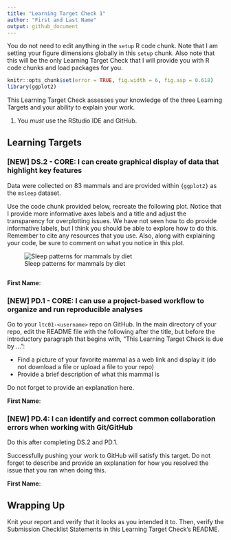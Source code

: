 ```yaml
---
title: "Learning Target Check 1"
author: "First and Last Name"
output: github_document
---
```


You do not need to edit anything in the `setup` R code chunk.
Note that I am setting your figure dimensions globally in this `setup` chunk.
Also note that this will be the only Learning Target Check that I will provide you with R code chunks and load packages for you.

```r
knitr::opts_chunk$set(error = TRUE, fig.width = 6, fig.asp = 0.618)
library(ggplot2)
```

This Learning Target Check assesses your knowledge of the three Learning Targets and your ability to explain your work.

1. You *must* use the RStudio IDE and GitHub.

## Learning Targets

### [NEW] DS.2 - CORE: I can create graphical display of data that highlight key features

Data were collected on 83 mammals and are provided within `{ggplot2}` as the `msleep` dataset.

Use the code chunk provided below, recreate the following plot.
Notice that I provide more informative axes labels and a title and adjust the transparency for overplotting issues.
We have not seen how to do provide informative labels, but I think you should be able to explore how to do this.
Remember to cite any resources that you use.
Also, along with explaining your code, be sure to comment on what you notice in this plot.

![Sleep patterns for mammals by diet](img/sleep_plot.png)

```r

```

**First Name**:


### [NEW] PD.1 - CORE: I can use a project-based workflow to organize and run reproducible analyses

Go to your `ltc01-<username>` repo on GitHub.
In the main directory of your repo, edit the README file with the following after the title, but before the introductory paragraph that begins with, "This Learning Target Check is due by ...":

- Find a picture of your favorite mammal as a web link and display it (do not download a file or upload a file to your repo)
- Provide a brief description of what this mammal is

Do not forget to provide an explanation here.

**First Name**:


### [NEW] PD.4: I can identify and correct common collaboration errors when working with Git/GitHub

Do this after completing DS.2 and PD.1.

Successfully pushing your work to GitHub will satisfy this target.
Do not forget to describe and provide an explanation for how you resolved the issue that you ran when doing this.

**First Name**:


## Wrapping Up

Knit your report and verify that it looks as you intended it to. Then, verify the Submission Checklist Statements in this Learning Target Check's README.